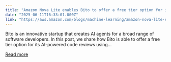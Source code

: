 ```yaml
---
title: "Amazon Nova Lite enables Bito to offer a free tier option for its AI-powered code reviews"
date: "2025-06-11T16:33:01.000Z"
link: "https://aws.amazon.com/blogs/machine-learning/amazon-nova-lite-enables-bito-to-offer-a-free-tier-option-for-its-ai-powered-code-reviews/"
---
```


Bito is an innovative startup that creates AI agents for a broad range of software developers. In this post, we share how Bito is able to offer a free tier option for its AI-powered code reviews using...

[Read more](https://aws.amazon.com/blogs/machine-learning/amazon-nova-lite-enables-bito-to-offer-a-free-tier-option-for-its-ai-powered-code-reviews/)
